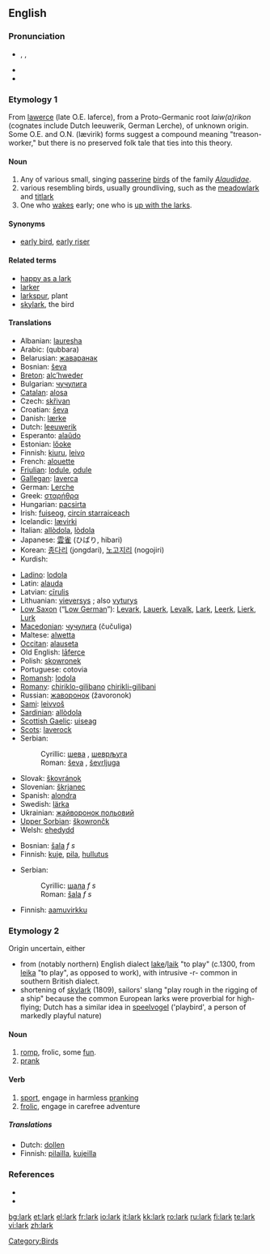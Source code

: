==English==

===Pronunciation===
* {{IPA|/lɑː(r)k/}}, {{SAMPA|/lA:(r)k/}}, {{enPR|lärk}}
* {{audio|en-us-lark.ogg|Audio (US)}}
* {{rhymes|ɑː(r)k}}

===Etymology 1===
From {{OE.}} [[lawerce]] (late O.E. laferce), from a Proto-Germanic root ''laiw(a)rikon'' (cognates include Dutch leeuwerik, German Lerche), of unknown origin. Some O.E. and O.N. (lævirik) forms suggest a compound meaning "treason-worker," but there is no preserved folk tale that ties into this theory.

====Noun====
{{en-noun}}

# Any of various small, singing [[passerine]] [[bird]]s of the family ''[[Alaudidae]]''.
# various resembling birds, usually groundliving, such as the [[meadowlark]] and [[titlark]]
# One who [[wake]]s early; one who is [[up with the larks]].

====Synonyms====
* {{italbrac-colon|one who wakes early}} [[early bird]], [[early riser]]

====Related terms====
* [[happy as a lark]]
* [[larker]]
* [[larkspur]], plant
* [[skylark]], the bird

====Translations====
{{rfc-level|Translations at L3+ (AutoFormat would have corrected level of Synonyms)}}
{{trans-top|bird}}
* Albanian: [[lauresha]]
* Arabic: {{ARchar|[[قبرة|قبّرة]]}} (qubbara)
* Belarusian: [[жаваранак]]
* Bosnian: [[ševa]] {{f}}
* [[Breton]]: [[alc’hweder]]
* Bulgarian: [[чучулига]]
* [[Catalan]]: [[alosa]]
* Czech: [[skřivan]]
* Croatian: [[ševa]]
* Danish: [[lærke]] {{c}}
* Dutch: [[leeuwerik]] {{m}}
* Esperanto: [[alaŭdo]]
* Estonian: [[lőoke]]
* Finnish: [[kiuru]], [[leivo]]
* French: [[alouette]] {{f}}
* [[Friulian]]: [[lodule]], [[odule]]
* [[Gallegan]]: [[laverca]]
* German: [[Lerche]] {{f}}
* Greek: [[σταρήθρα]]
* Hungarian: [[pacsirta]]
* Irish: [[fuiseog]], [[circín starraiceach]]
* Icelandic: [[lævirki]]
* Italian: [[allòdola]], [[lòdola]]
* Japanese: [[雲雀]] (ひばり, hibari)
* Korean: [[종다리]] (jongdari), [[노고지리]] (nogojiri)
* Kurdish: {{KUchar|[[کڵاوکوره‌]]}}
{{trans-mid}}
* [[Ladino]]: [[lodola]]
* Latin: [[alauda]]
* Latvian: [[cīrulis]]
* Lithuanian: [[vieversys]] {{m}}; also [[vyturys]] {{m}}
* [[Low Saxon]] (“[[Low German]]”): [[Levark]], [[Lauerk]], [[Levalk]], [[Lark]], [[Leerk]], [[Lierk]], [[Lurk]] {{f}}
* [[Macedonian]]: [[чучулига]] (čučuliga)
* Maltese: [[alwetta]]
* [[Occitan]]: [[alauseta]]
* Old English: [[laferce|lāferce]] {{f}}
* Polish: [[skowronek]] {{m}}
* Portuguese: cotovia {{f}}
* [[Romansh]]: [[lodola]]
* [[Romany]]: [[chiriklo-gilibano]] {{m}} [[chirikli-gilibani]] {{f}}
* Russian: [[жаворонок]] (žavoronok)
* [[Sami]]: [[leivvoš]]
* [[Sardinian]]: [[allòdola]]
* [[Scottish Gaelic]]: [[uiseag]] {{f}}
* [[Scots]]: [[laverock]]
* Serbian:
*: Cyrillic: [[шева]] {{f}}, [[шевpљугa]] {{f}}
*: Roman: [[ševa]] {{f}}, [[ševrljuga]] {{f}}
* Slovak: [[škovránok]]
* Slovenian: [[škrjanec]] {{m}}
* Spanish: [[alondra]] {{f}}
* Swedish: [[lärka]]
* Ukrainian: [[жайворонок польовий]]
* [[Upper Sorbian]]: [[škowrončk]]
* Welsh: [[ehedydd]]
{{trans-bottom}}

{{trans-top|a bit of fun}}
* Bosnian: [[šala]] ''f s''
* Finnish: [[kuje]], [[pila]], [[hullutus]]
{{trans-mid}}
* Serbian:
*: Cyrillic: [[шала]] ''f s''
*: Roman: [[šala]] ''f s''
{{trans-bottom}}

{{trans-top|one who [[wake]]s early}}
* Finnish: [[aamuvirkku]]
{{trans-mid}}
{{trans-bottom}}

===Etymology 2===
Origin uncertain, either
* from (notably northern) English dialect [[lake]]/[[laik]] "to play" (c.1300, from {{ON.}} [[leika]] "to play", as opposed to work), with intrusive -r- common in southern British dialect.
* shortening of [[skylark]] (1809), sailors' slang "play rough in the rigging of a ship" because the common European larks were proverbial for high-flying; Dutch has a similar idea in [[speelvogel]] ('playbird', a person of markedly playful nature)

====Noun====
{{en-noun}}

# [[romp]], frolic, some [[fun]].
# [[prank]]

====Verb====
{{en-verb}}

# [[sport]], engage in harmless [[prank]]ing
# [[frolic]], engage in carefree adventure

=====Translations=====
{{top}}
* Dutch: [[dollen]]
* Finnish: [[pilailla]], [[kujeilla]]
{{mid}}
{{bottom}}

===References===
* {{R:Online Etymology Dictionary}}
* {{Websters}}

[[Category:Birds]]

[[bg:lark]]
[[et:lark]]
[[el:lark]]
[[fr:lark]]
[[io:lark]]
[[it:lark]]
[[kk:lark]]
[[ro:lark]]
[[ru:lark]]
[[fi:lark]]
[[te:lark]]
[[vi:lark]]
[[zh:lark]]